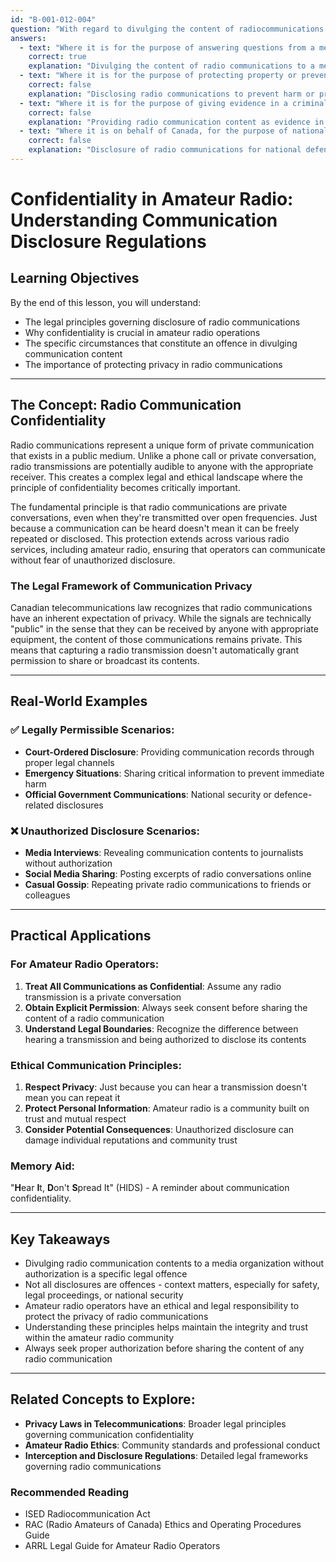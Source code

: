 ```yaml
---
id: "B-001-012-004"
question: "With regard to divulging the content of radiocommunications other than broadcasting, which of the following is an offence?"
answers:
  - text: "Where it is for the purpose of answering questions from a media organization"
    correct: true
    explanation: "Divulging the content of radio communications to a media organization without authorization is an offence under Canadian telecommunications law. This protects the privacy and confidentiality of radio communications, preventing unauthorized disclosure of private conversations or sensitive information that was not intended for public broadcast."
  - text: "Where it is for the purpose of protecting property or preventing harm"
    correct: false
    explanation: "Disclosing radio communications to prevent harm or protect property would typically be considered a justifiable exception, not an offence. If there's a genuine threat to safety or property, revealing communication content could be viewed as a responsible action rather than a legal violation."
  - text: "Where it is for the purpose of giving evidence in a criminal or civil court"
    correct: false
    explanation: "Providing radio communication content as evidence in a court proceeding is a legally recognized exception. Courts have established procedures for introducing such evidence when it's relevant to a legal case, and this would not be considered an offence under telecommunications regulations."
  - text: "Where it is on behalf of Canada, for the purpose of national defence or security"
    correct: false
    explanation: "Disclosure of radio communications for national defence or security purposes is explicitly permitted and would not be considered an offence. Government agencies involved in national security have legal provisions that allow them to intercept and use radio communications when necessary for protecting national interests."
---
```


# Confidentiality in Amateur Radio: Understanding Communication Disclosure Regulations

## Learning Objectives
By the end of this lesson, you will understand:
- The legal principles governing disclosure of radio communications
- Why confidentiality is crucial in amateur radio operations
- The specific circumstances that constitute an offence in divulging communication content
- The importance of protecting privacy in radio communications

---

## The Concept: Radio Communication Confidentiality

Radio communications represent a unique form of private communication that exists in a public medium. Unlike a phone call or private conversation, radio transmissions are potentially audible to anyone with the appropriate receiver. This creates a complex legal and ethical landscape where the principle of confidentiality becomes critically important.

The fundamental principle is that radio communications are private conversations, even when they're transmitted over open frequencies. Just because a communication can be heard doesn't mean it can be freely repeated or disclosed. This protection extends across various radio services, including amateur radio, ensuring that operators can communicate without fear of unauthorized disclosure.

### The Legal Framework of Communication Privacy

Canadian telecommunications law recognizes that radio communications have an inherent expectation of privacy. While the signals are technically "public" in the sense that they can be received by anyone with appropriate equipment, the content of those communications remains private. This means that capturing a radio transmission doesn't automatically grant permission to share or broadcast its contents.

---

## Real-World Examples

### ✅ Legally Permissible Scenarios:
- **Court-Ordered Disclosure**: Providing communication records through proper legal channels
- **Emergency Situations**: Sharing critical information to prevent immediate harm
- **Official Government Communications**: National security or defence-related disclosures

### ❌ Unauthorized Disclosure Scenarios:
- **Media Interviews**: Revealing communication contents to journalists without authorization
- **Social Media Sharing**: Posting excerpts of radio conversations online
- **Casual Gossip**: Repeating private radio communications to friends or colleagues

---

## Practical Applications

### For Amateur Radio Operators:
1. **Treat All Communications as Confidential**: Assume any radio transmission is a private conversation
2. **Obtain Explicit Permission**: Always seek consent before sharing the content of a radio communication
3. **Understand Legal Boundaries**: Recognize the difference between hearing a transmission and being authorized to disclose its contents

### Ethical Communication Principles:
1. **Respect Privacy**: Just because you can hear a transmission doesn't mean you can repeat it
2. **Protect Personal Information**: Amateur radio is a community built on trust and mutual respect
3. **Consider Potential Consequences**: Unauthorized disclosure can damage individual reputations and community trust

### Memory Aid:
"**H**ear **I**t, **D**on't **S**pread It" (HIDS) - A reminder about communication confidentiality.

---

## Key Takeaways

- Divulging radio communication contents to a media organization without authorization is a specific legal offence
- Not all disclosures are offences - context matters, especially for safety, legal proceedings, or national security
- Amateur radio operators have an ethical and legal responsibility to protect the privacy of radio communications
- Understanding these principles helps maintain the integrity and trust within the amateur radio community
- Always seek proper authorization before sharing the content of any radio communication

---

## Related Concepts to Explore:
- **Privacy Laws in Telecommunications**: Broader legal principles governing communication confidentiality
- **Amateur Radio Ethics**: Community standards and professional conduct
- **Interception and Disclosure Regulations**: Detailed legal frameworks governing radio communications

### Recommended Reading
- ISED Radiocommunication Act
- RAC (Radio Amateurs of Canada) Ethics and Operating Procedures Guide
- ARRL Legal Guide for Amateur Radio Operators